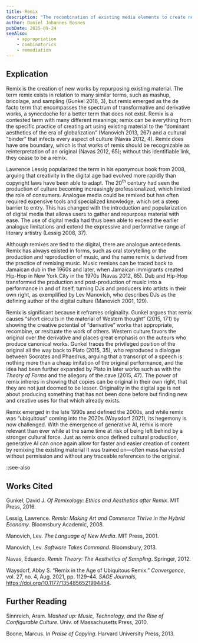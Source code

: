 ```yaml
---
title: Remix
description: "The recombination of existing media elements to create new works, highlighting issues of authorship, originality, and copyright in the digital age"
author: Daniel Johannes Rosnes
pubDate: 2025-09-24
seeAlso:
    - appropriation
    - combinatorics
    - remediation
---
```

## Explication

Remix is the creation of new works by repurposing existing material. The term remix exists in relation to many similar terms, such as mashup, bricolage, and sampling (Gunkel 2016, 3), but remix emerged as the de facto term that encompasses the spectrum of transformative and derivative works, a synecdoche for a better term that does not exist. Remix is a contested term with many different meanings; remix can be everything from the specific practice of creating art using existing material to the “dominant aesthetics of the era of globalization” (Manovich 2013, 267) and a cultural “binder” that infects every aspect of culture (Navas 2012, 4). Remix does have one boundary, which is that works of remix should be recognizable as reinterpretation of an original (Navas 2012, 65); without this identifiable link, they cease to be a remix.

Lawrence Lessig popularized the term in his eponymous book from 2008, arguing that creativity in the digital age had evolved more rapidly than copyright laws have been able to adapt. The 20<sup>th</sup> century had seen the production of culture becoming increasingly professionalized, which limited the role of consumers. Analogue media could be remixed but has often required expensive tools and specialized knowledge, which set a steep barrier to entry. This has changed with the introduction and popularization of digital media that allows users to gather and repurpose material with ease. The use of digital media had thus been able to exceed the earlier analogue limitations and extend the expressive and performative range of literary artistry (Lessig 2008, 37).

Although remixes are tied to the digital, there are analogue antecedents. Remix has always existed in forms, such as oral storytelling or the production and reproduction of music, and the name remix is derived from the practice of remixing music. Music remixes can be traced back to Jamaican dub in the 1960s and later, when Jamaican immigrants created Hip-Hop in New York City in the 1970s (Navas 2012, 65). Dub and Hip-Hop transformed the production and post-production of music into a performance in and of itself, turning DJs and producers into artists in their own right, as exemplified by Lev Manovich, who describes DJs as the defining author of the digital culture (Manovich 2001, 129).

Remix is significant because it reframes originality. Gunkel argues that remix causes “short circuits in the material of Western thought” (2015, 171) by showing the creative potential of “derivative” works that appropriate, recombine, or resituate the work of others. Western culture favors the original over the derivative and places great emphasis on the auteurs who produce canonical works. Gunkel traces the privileged position of the original all the way back to Plato (2015, 35), who reproduced a dialogue between Socrates and Phaedrus, arguing that a transcript of a speech is nothing more than a cheap imitation of the original performance, and the idea had been further expanded by Plato in later works such as with the _Theory of Forms_ and the allegory of the cave (2015, 47). The power of remix inheres in showing that copies can be original in their own right, that they are not just doomed to be lesser. Originality in the digital age is not about producing something that has not been done before but finding new and creative uses for that which already exists.

Remix emerged in the late 1990s and defined the 2000s, and while remix was “ubiquitous” coming into the 2020s (Waysdorf 2021), its hegemony is now challenged. With the emergence of generative AI, remix is more relevant than ever while at the same time at risk of being left behind by a stronger cultural force. Just as remix once defined cultural production, generative AI can once again allow for faster and easier creation of content by remixing the existing material it was trained on—often mass harvested without permission and without any traceable references to the original.

::see-also

## Works Cited

Gunkel, David J. _Of Remixology: Ethics and Aesthetics after Remix_. MIT Press, 2016.

Lessig, Lawrence. _Remix: Making Art and Commerce Thrive in the Hybrid Economy_. Bloomsbury Academic, 2008.

Manovich, Lev. _The Language of New Media_. MIT Press, 2001.

Manovich, Lev. _Software Takes Command_. Bloomsbury, 2013.

Navas, Eduardo. _Remix Theory: The Aesthetics of Sampling_. Springer, 2012.

Waysdorf, Abby S. “Remix in the Age of Ubiquitous Remix.” _Convergence_, vol. 27, no. 4, Aug. 2021, pp. 1129–44. _SAGE Journals_, https://doi.org/10.1177/1354856521994454.

## Further Reading

Sinnreich, Aram. _Mashed up: Music, Technology, and the Rise of Configurable Culture_. Univ. of Massachusetts Press, 2010.

Boone, Marcus. _In Praise of Copying_. Harvard University Press, 2013.